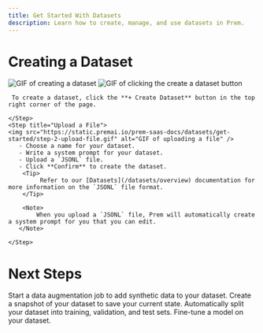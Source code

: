 ```yaml
---
title: Get Started With Datasets
description: Learn how to create, manage, and use datasets in Prem.
---
```


# Creating a Dataset

<img src="https://static.premai.io/prem-saas-docs/datasets/get-started/step-0-createADataset.gif" alt="GIF of creating a dataset" />

<Steps>
    <Step title="Click + Create To Create a Dataset">
    <img src="https://static.premai.io/prem-saas-docs/datasets/get-started/step-1-click-create-a-dataset.gif" alt="GIF of clicking the create a dataset button" />

     To create a dataset, click the **+ Create Dataset** button in the top right corner of the page.

    </Step>
    <Step title="Upload a File">
    <img src="https://static.premai.io/prem-saas-docs/datasets/get-started/step-2-upload-file.gif" alt="GIF of uploading a file" />
       - Choose a name for your dataset.
       - Write a system prompt for your dataset.
       - Upload a `JSONL` file.
       - Click **Confirm** to create the dataset.
        <Tip>
             Refer to our [Datasets](/datasets/overview) documentation for more information on the `JSONL` file format.
        </Tip>

        <Note>
            When you upload a `JSONL` file, Prem will automatically create a system prompt for you that you can edit.
       </Note>

    </Step>

</Steps>

# Next Steps

<CardGroup cols={2}>
    <Card title="Enrich a Dataset" icon="sparkles" href="/datasets/enrich-dataset">
        Start a data augmentation job to add synthetic data to your dataset.
    </Card>
    <Card title="Create a Snapshot" icon="camera" href="/datasets/create-snapshot">
        Create a snapshot of your dataset to save your current state.
    </Card>

</CardGroup>

<CardGroup cols={2}>
    <Card title="Autosplit a Dataset" icon="split" href="/datasets/autosplit-dataset">
        Automatically split your dataset into training, validation, and test sets.
    </Card>
    <Card title="Fine-Tune a Model" icon="robot" href="/finetuning/overview">
        Fine-tune a model on your dataset.
    </Card>
</CardGroup>
